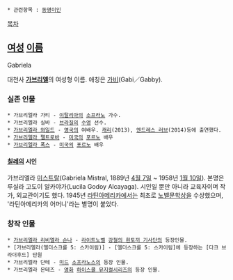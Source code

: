  * 관련항목 : [[동명이인]]

[[목차]]
== [[여성]] [[이름]] ==
Gabriela

대천사 '''[[가브리엘]]'''의 여성형 이름. 애칭은 [[가비]](Gabi／Gabby).

=== 실존 인물 ===
 * 가브리엘라 가티 - [[이탈리아]]의 [[소프라노]] 가수.
 * 가브리엘라 실바 - [[브라질]]의 [[수영]] 선수.
 * [[가브리엘라 와일드]] - [[영국]]의 여배우. [[캐리]](2013), [[엔드레스 러브]](2014)등에 출연했다.
 * [[가브리엘라 팰트로바]] - [[미국]]의 [[포르노]] 배우
 * [[가브리엘라 폭스]] - [[미국]]의 [[포르노]] 배우
==== [[칠레]]의 시인 ====
가브리엘라 [[미스트랄]](Gabriela Mistral, 1889년 [[4월 7일]] ~ 1958년 [[1월 10일]]).
본명은 루실라 고도이 알카야가(Lucila Godoy Alcayaga). 시인일 뿐만 아니라 교육자이며 작가, 외교관이기도 했다. 1945년 [[라틴아메리카]]에서는 최초로 [[노벨문학상]]을 수상했으며, '라틴아메리카의 어머니'라는 별명이 붙었다.

=== 창작 인물 ===
 * [[가브리엘라 리비엘라 슨나]] - [[라이트노벨]] [[강철의 흰토끼 기사단]]의 등장인물.
 * [가브리엘라(엘더스크롤 5: 스카이림)] - [엘더스크롤 5: 스카이림]에 등장하는 [다크 브라더후드] 단원
 * 가브리엘라 단테 - [[미드]] [[소프라노스]]의 등장 인물.
 * 가브리엘라 몬테즈 - [[영화]] [[하이스쿨 뮤지컬]]시리즈의 등장 인물.

